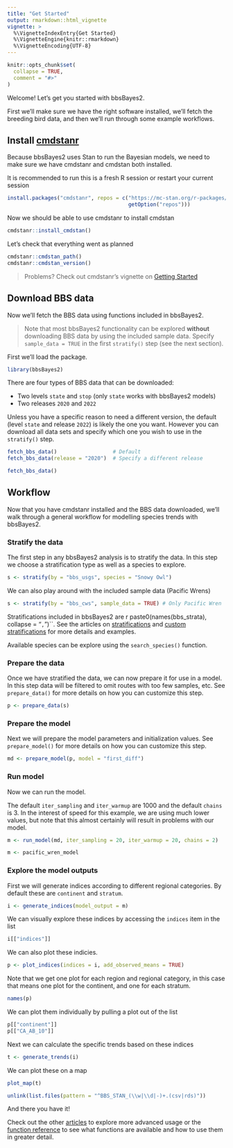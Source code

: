 ```yaml
---
title: "Get Started"
output: rmarkdown::html_vignette
vignette: >
  %\VignetteIndexEntry{Get Started}
  %\VignetteEngine{knitr::rmarkdown}
  %\VignetteEncoding{UTF-8}
---
```


```r
knitr::opts_chunk$set(
  collapse = TRUE,
  comment = "#>"
)
```

Welcome! Let's get you started with bbsBayes2.

First we'll make sure we have the right software installed, we'll fetch the 
breeding bird data, and then we'll run through some example workflows.



## Install [cmdstanr](https://mc-stan.org/cmdstanr/)

Because bbsBayes2 uses Stan to run the Bayesian models, we need to make
sure we have cmdstanr and cmdstan both installed.

It is recommended to run this is a fresh R session or restart your current
session
```r
install.packages("cmdstanr", repos = c("https://mc-stan.org/r-packages/", 
                                       getOption("repos")))
```

Now we should be able to use cmdstanr to install cmdstan
```r
cmdstanr::install_cmdstan()
```

Let's check that everything went as planned

```r
cmdstanr::cmdstan_path()
cmdstanr::cmdstan_version()
```


> Problems? Check out cmdstanr's vignette on 
> [Getting Started](https://mc-stan.org/cmdstanr/articles/cmdstanr.html)



## Download BBS data

Now we'll fetch the BBS data using functions included in bbsBayes2.

> Note that most bbsBayes2 functionality can be explored **without** downloading
> BBS data by using the included sample data. Specify `sample_data = TRUE`
> in the first `stratify()` step (see the next section). 

First we'll load the package.
```r
library(bbsBayes2)
```

There are four types of BBS data that can be downloaded:

- Two levels `state` and `stop` (only `state` works with bbsBayes2 models)
- Two releases `2020` and `2022`

Unless you have a specific reason to need a different version, the default 
(level `state` and release `2022`) is likely the one you want. However
you can download all data sets and specify which one you wish to use in the
`stratify()` step.

```r
fetch_bbs_data()                  # Default
fetch_bbs_data(release = "2020")  # Specify a different release
```


```r
fetch_bbs_data()
```

## Workflow

Now that you have cmdstanr installed and the BBS data downloaded, we'll walk
through a general workflow for modelling species trends with bbsBayes2.

### Stratify the data

The first step in any bbsBayes2 analysis is to stratify the data. 
In this step we choose a stratification type as well as a species to explore. 

```r
s <- stratify(by = "bbs_usgs", species = "Snowy Owl")
```

We can also play around with the included sample data (Pacific Wrens)
```r
s <- stratify(by = "bbs_cws", sample_data = TRUE) # Only Pacific Wren
```

Stratifications included in bbsBayes2 are `
`r paste0(names(bbs_strata), collapse = "`, `")``. See the articles on
[stratifications](articles/stratification) and 
[custom stratifications](articles/custom_stratification) for more details and 
examples.

Available species can be explore using the `search_species()` function.

### Prepare the data

Once we have stratified the data, we can now prepare it for use in a model. 
In this step data will be filtered to omit routes with too few samples, etc.
See `prepare_data()` for more details on how you can customize this step.

```r
p <- prepare_data(s)
```

### Prepare the model

Next we will prepare the model parameters and initialization values.
See `prepare_model()` for more details on how you can customize this step.

```r
md <- prepare_model(p, model = "first_diff")
```


### Run model

Now we can run the model.

The default `iter_sampling` and `iter_warmup` are 1000 and the default `chains`
is 3. In the interest of speed for this example, we are using much lower values,
but note that this almost certainly will result in problems with our model.

```r
m <- run_model(md, iter_sampling = 20, iter_warmup = 20, chains = 2)
```

```r
m <- pacific_wren_model
```

### Explore the model outputs

First we will generate indices according to different regional categories.
By default these are `continent` and `stratum`. 

```r
i <- generate_indices(model_output = m)
```

We can visually explore these indices by accessing the `indices` item in the list

```r
i[["indices"]]
```

We can also plot these indicies. 

```r
p <- plot_indices(indices = i, add_observed_means = TRUE)
```

Note that we get one plot for each region and regional category, in this case
that means one plot for the continent, and one for each stratum.

```r
names(p)
```

We can plot them individually by pulling a plot out of the list

```r
p[["continent"]]
p[["CA_AB_10"]]
```

Next we can calculate the specific trends based on these indices

```r
t <- generate_trends(i)
```

We can plot these on a map

```r
plot_map(t)
```

```r
unlink(list.files(pattern = "^BBS_STAN_(\\w|\\d|-)+.(csv|rds)"))
```

And there you have it!

Check out the other [articles](/index.html) to explore more advanced usage or 
the [function reference](../reference/) to see what functions are available and 
how to use them in greater detail.

